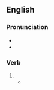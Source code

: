 ==English==

===Pronunciation===
* {{IPA|en|/pɑɹˈteɪkən/}}
* {{rhymes|en|eɪkən|s=3}}

===Verb===
{{head|en|verb form}}

# {{past participle of|en|partake|nocat=1}}
#* {{RQ:Landon Francesca Carrara|page=93|volume=II|text=The human heart was never made for solitude; thoughts were meant to be expressed, feelings meant to be '''partaken'''.}}
